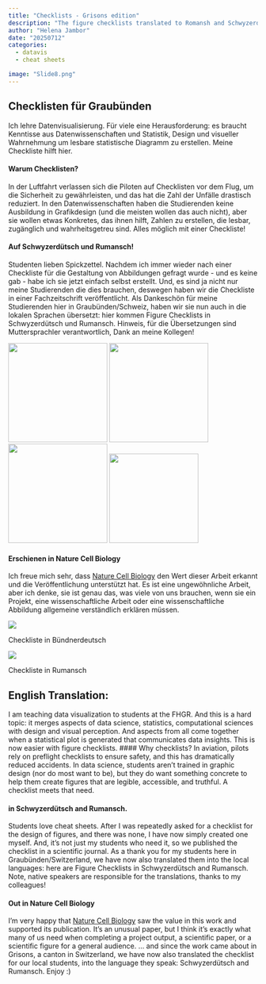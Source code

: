 ```yaml
---
title: "Checklists - Grisons edition"
description: "The figure checklists translated to Romansh and Schwyzerdütsch"
author: "Helena Jambor"
date: "20250712"
categories:
  - datavis
  - cheat sheets

image: "Slide8.png"
---
```

## Checklisten für Graubünden
Ich lehre Datenvisualisierung. Für viele eine Herausforderung: es braucht Kenntisse aus Datenwissenschaften und Statistik, Design und visueller Wahrnehmung um lesbare statistische Diagramm zu erstellen. Meine Checkliste hilft hier.

#### Warum Checklisten?
In der Luftfahrt verlassen sich die Piloten auf Checklisten vor dem Flug, um die Sicherheit zu gewährleisten, und das hat die Zahl der Unfälle drastisch reduziert. In den Datenwissenschaften haben die Studierenden keine Ausbildung in Grafikdesign (und die meisten wollen das auch nicht), aber sie wollen etwas Konkretes, das ihnen hilft, Zahlen zu erstellen, die lesbar, zugänglich und wahrheitsgetreu sind. Alles möglich mit einer Checkliste!

#### Auf Schwyzerdütsch und Rumansch! 
Studenten lieben Spickzettel. Nachdem ich immer wieder nach einer Checkliste für die Gestaltung von Abbildungen gefragt wurde - und es keine gab - habe ich sie jetzt einfach selbst erstellt. Und, es sind ja nicht nur meine Studierenden die dies brauchen, deswegen haben wir die Checkliste in einer Fachzeitschrift veröffentlicht.
Als Dankeschön für meine Studierenden hier in Graubünden/Schweiz, haben wir sie nun auch in die lokalen Sprachen übersetzt: hier kommen Figure Checklists in Schwyzerdütsch und Rumansch.
Hinweis, für die Übersetzungen sind Muttersprachler verantwortlich, Dank an meine Kollegen! 


::: {fig-examples}

![](slide4.png){width=200}
![](slide8.png){width=200}
![](Slide10.png){width=200}
![](slide2.png){width=180}


:::


#### Erschienen in Nature Cell Biology
Ich freue mich sehr, dass [Nature Cell Biology](https://www.nature.com/articles/s41556-025-01684-z) den Wert dieser Arbeit erkannt und die Veröffentlichung unterstützt hat. Es ist eine ungewöhnliche Arbeit, aber ich denke, sie ist genau das, was viele von uns brauchen, wenn sie ein Projekt, eine wissenschaftliche Arbeit oder eine wissenschaftliche Abbildung allgemeine verständlich erklären müssen. 

::: {#fig-gr}
![](ChartCheckliste_Bündnerd.png)

Checkliste in Bündnerdeutsch
:::


::: {#fig-gr}
![](ChartCheckliste_Rumansch.png)

Checkliste in Rumansch

:::


## English Translation: 
I am teaching data visualization to students at the FHGR. And this is a hard topic: it merges aspects of data science, statistics, computational sciences with design and visual perception. And aspects from all come together when a statistical plot is generated that communicates data insights. This is now easier with figure checklists. 
#### Why checklists?
In aviation, pilots rely on preflight checklists to ensure safety, and this has dramatically reduced accidents. In data science, students aren’t trained in graphic design (nor do most want to be), but they do want something concrete to help them create figures that are legible, accessible, and truthful. A checklist meets that need.

#### in Schwyzerdütsch and Rumansch.
Students love cheat sheets. After I was repeatedly asked for a checklist for the design of figures, and there was none, I have now simply created one myself. And, it's not just my students who need it, so we published the checklist in a scientific journal.
As a thank you for my students here in Graubünden/Switzerland, we have now also translated them into the local languages: here are Figure Checklists in Schwyzerdütsch and Rumansch.
Note, native speakers are responsible for the translations, thanks to my colleagues!

#### Out in Nature Cell Biology
I'm very happy that [Nature Cell Biology](https://www.nature.com/articles/s41556-025-01684-z) saw the value in this work and supported its publication. It’s an unusual paper, but I think it’s exactly what many of us need when completing a project output, a scientific paper, or a scientific figure for a general audience.
... and since the work came about in Grisons, a canton in Switzerland, we have now also translated the checklist for our local students, into the language they speak: Schwyzerdütsch and Rumansch. Enjoy :) 



